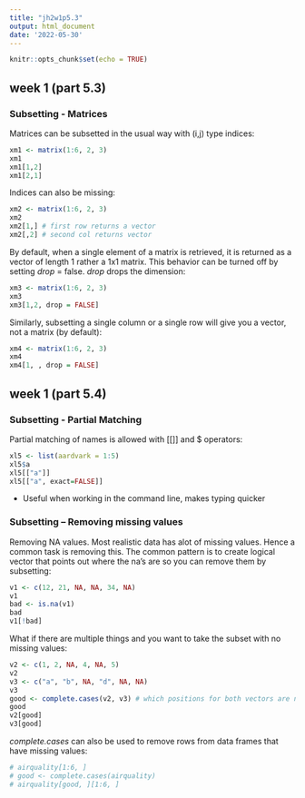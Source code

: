 ```yaml
---
title: "jh2w1p5.3"
output: html_document
date: '2022-05-30'
---
```


```r
knitr::opts_chunk$set(echo = TRUE)
```

## week 1 (part 5.3)
### Subsetting - Matrices
Matrices can be subsetted in the usual way with (i,j) type indices:
```r
xm1 <- matrix(1:6, 2, 3)
xm1
xm1[1,2]
xm1[2,1]
```
Indices can also be missing:
```r
xm2 <- matrix(1:6, 2, 3)
xm2
xm2[1,] # first row returns a vector
xm2[,2] # second col returns vector
```

By default, when a single element of a matrix is retrieved,  it is returned as a vector of length 1 rather a 1x1 matrix. This behavior can be turned off by setting *drop* = false. *drop* drops the dimension:
```r
xm3 <- matrix(1:6, 2, 3)
xm3
xm3[1,2, drop = FALSE]
```

Similarly, subsetting a single column or a single row will give you a vector, not a matrix (by default):
```r
xm4 <- matrix(1:6, 2, 3)
xm4
xm4[1, , drop = FALSE]
```


## week 1 (part 5.4)
### Subsetting - Partial Matching
Partial matching of names is allowed with [[]] and $ operators:
```r
xl5 <- list(aardvark = 1:5)
xl5$a
xl5[["a"]]
xl5[["a", exact=FALSE]]
```
* Useful when working in the command line, makes typing quicker


### Subsetting -- Removing missing values
Removing NA values. Most realistic data has alot of missing values. Hence a common task is removing this. The common pattern is to create logical vector that points out where the na's are so you can remove them by subsetting:
```r
v1 <- c(12, 21, NA, NA, 34, NA)
v1
bad <- is.na(v1)
bad
v1[!bad]
```

What if there are multiple things and you want to take the subset with no missing values:
```r
v2 <- c(1, 2, NA, 4, NA, 5)
v2
v3 <- c("a", "b", NA, "d", NA, NA)
v3
good <- complete.cases(v2, v3) # which positions for both vectors are non-missing
good
v2[good]
v3[good]
```
*complete.cases* can also be used to remove rows from data frames that have missing values:
```r
# airquality[1:6, ]
# good <- complete.cases(airquality)
# airquality[good, ][1:6, ]

```